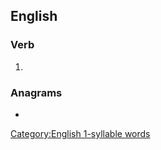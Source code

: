 ==English==

===Verb===
{{head|en|verb form}}

# {{en-past of|grue}}

===Anagrams===
* {{anagrams|en|a=degru|Rudge|redug|rudge|urged}}

[[Category:English 1-syllable words]]